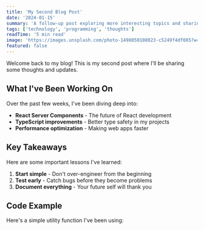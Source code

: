```yaml
---
title: 'My Second Blog Post'
date: '2024-01-15'
summary: 'A follow-up post exploring more interesting topics and sharing insights from my recent experiences.'
tags: ['technology', 'programming', 'thoughts']
readTime: '5 min read'
image: 'https://images.unsplash.com/photo-1498050108023-c5249f4df085?w=600&h=400&fit=crop'
featured: false
---
```


Welcome back to my blog! This is my second post where I'll be sharing some thoughts and updates.

## What I've Been Working On

Over the past few weeks, I've been diving deep into:

- **React Server Components** - The future of React development
- **TypeScript improvements** - Better type safety in my projects
- **Performance optimization** - Making web apps faster

## Key Takeaways

Here are some important lessons I've learned:

1. **Start simple** - Don't over-engineer from the beginning
2. **Test early** - Catch bugs before they become problems
3. **Document everything** - Your future self will thank you

## Code Example

Here's a simple utility function I've been using:

